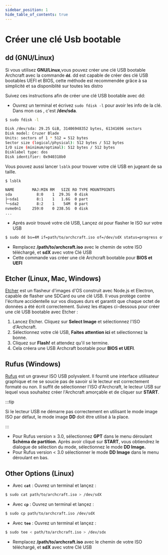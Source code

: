 ```yaml
---
sidebar_position: 1
hide_table_of_contents: true
---
```


# Créer une clé Usb bootable

<!-- Tabs -->

<Tabs>

<TabItem value="dd" label="dd" default>

## dd (GNU/Linux)

Si vous utilisez **GNU/Linux**,vous pouvez créer une clé USB bootable Archcraft avec la commande **`dd`**.
dd est capable de créer des clé USB bootables UEFI et BIOS, cette méthode est recommendée grâce à sa simplicité et sa disponiblité sur toutes les distro

Suivez ces instructions afin de créer une clé USB bootable avec dd:

- Ouvrez un terminal et écrivez `sudo fdisk -l` pour avoir les info de la clé. Dans mon cas , c'est **/dev/sda**.
```bash
$ sudo fdisk -l

Disk /dev/sda: 29.25 GiB, 31406948352 bytes, 61341696 sectors
Disk model: Cruzer Blade
Units: sectors of 1 * 512 = 512 bytes
Sector size (logical/physical): 512 bytes / 512 bytes
I/O size (minimum/optimal): 512 bytes / 512 bytes
Disklabel type: dos
Disk identifier: 0x940318b0
```

Vous pouvez aussi lancer `lsblk` pour trouver votre clé USB en jugeant de sa taille.
```bash
$ lsblk

NAME        MAJ:MIN RM   SIZE RO TYPE MOUNTPOINTS
sda           8:0    1  29.3G  0 disk
├─sda1        8:1    1   1.6G  0 part
└─sda2        8:2    1    54M  0 part
nvme0n1     259:0    0 238.5G  0 disk
...
```

- Aprés avoir trouvé votre clé USB, Lançez `dd` pour flasher le ISO sur votre USB
```bash
$ sudo dd bs=4M if=path/to/archcraft.iso of=/dev/sdX status=progress oflag=sync
```
- Remplacez **/path/to/archcraft.iso** avec le chemin de votre ISO téléchargé, et **sdX** avec votre Clé USB 
- Cette commande vas créer une clé Archcraft bootable pour **BIOS et UEFI**

</TabItem>

<TabItem value="etcher" label="Etcher">

## Etcher (Linux, Mac, Windows)

[Etcher](https://www.balena.io/etcher/) est un flasheur d'images d'OS construit avec Node.js et Electron, capable de flasher une SDCard ou une clé USB.
Il vous protège contre l'écriture accidentelle sur vos disques durs et garantit que chaque octet de données a été écrit correctement.
Suivez les étapes ci-dessous pour créer une clé USB bootable avec Etcher :

1. Lancez Etcher. Cliquez sur **Select Image** et sélectionnez l'ISO d'Archcraft.
2. Sélectionnez votre clé USB, **Faites attention ici** et sélectionnez la bonne.
3. Cliquez sur **Flash!** et attendez qu'il se termine.
4. Cela créera une USB Archcraft bootable pour **BIOS et UEFI**.

</TabItem>

<TabItem value="rufus" label="Rufus">

## Rufus (Windows)

[Rufus](https://rufus.akeo.ie/) est un graveur ISO USB polyvalent. Il fournit une interface utilisateur graphique et ne se soucie pas de savoir si le lecteur est correctement formaté ou non.
Il suffit de sélectionner l'ISO d'Archcraft, le lecteur USB sur lequel vous souhaitez créer l'Archcraft amorçable et de cliquer sur **START**.

:::tip

Si le lecteur USB ne démarre pas correctement en utilisant le mode image ISO par défaut, le mode image **DD** doit être utilisé à la place.

:::

- Pour Rufus version ≥ 3.0, sélectionnez **GPT** dans le menu déroulant **Schéma de partition**. Après avoir cliqué sur **START**, vous obtiendrez le dialogue de sélection du mode, sélectionnez le mode **DD Image.**
- Pour Rufus version < 3.0 sélectionner le mode **DD Image** dans le menu déroulant en bas.

</TabItem>

<TabItem value="other" label="Other">

## Other Options (Linux)

- Avec **`cat`** : Ouvrez un terminal et lançez :
```bash
$ sudo cat path/to/archcraft.iso > /dev/sdX
```
- Avec **`cp`** : Ouvrez un terminal et lançez :
```bash
$ sudo cp path/to/archcraft.iso /dev/sdX
```
- Avec **`tee`** : Ouvrez un terminal et lançez :
```bash
$ sudo tee < path/to/archcraft.iso > /dev/sdx
```

- Remplacez **/path/to/archcraft.iso** avec le chemin de votre ISO téléchargé, et **sdX** avec votre Clé USB 

</TabItem>

</Tabs>

